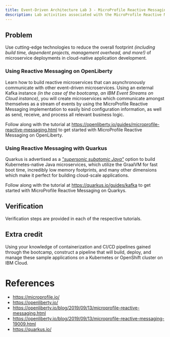 ```yaml
---
title: Event-Driven Architecture Lab 3 - MicroProfile Reactive Messaging
description: Lab activities associated with the MicroProfile Reactive Messaging feature to be used with event-driven architecture enablement.
---
```


## Problem

Use cutting-edge technologies to reduce the overall footprint _(including build time, dependent projects, management overhead, and more!)_ of microservice deployments in cloud-native application development.

### Using Reactive Messaging on OpenLiberty

Learn how to build reactive microservices that can asynchronously communicate with other event-driven microservices. Using an external Kafka instance _(in the case of the bootcamp, an IBM Event Streams on Cloud instance)_, you will create microservices which communicate amongst themselves as a stream of events by using the MicroProfile Reactive Messaging implementation to easily bind configuration information, as well as send, receive, and process all relevant business logic.

Follow along with the tutorial at https://openliberty.io/guides/microprofile-reactive-messaging.html to get started with MicroProfile Reactive Messaging on OpenLiberty.

### Using Reactive Messaging with Quarkus

Quarkus is advertised as a [_"supersonic subatomic Java"_](https://quarkus.io/) option to build Kubernetes-native Java microservices, which utilize the GraalVM for fast boot time, incredibly low memory footprints, and many other dimensions which make it perfect for building cloud-scale applications.

Follow along with the tutorial at https://quarkus.io/guides/kafka to get started with MicroProfile Reactive Messaging on Quarkys.

## Verification

Verification steps are provided in each of the respective tutorials.

## Extra credit

Using your knowledge of containerization and CI/CD pipelines gained through the bootcamp, construct a pipeline that will build, deploy, and manage these sample applications on a Kubernetes or OpenShift cluster on IBM Cloud.

# References

- https://microprofile.io/
- https://openliberty.io/
- https://openliberty.io/blog/2019/09/13/microprofile-reactive-messaging.html
- https://openliberty.io/blog/2019/09/13/microprofile-reactive-messaging-19009.html
- https://quarkus.io/
